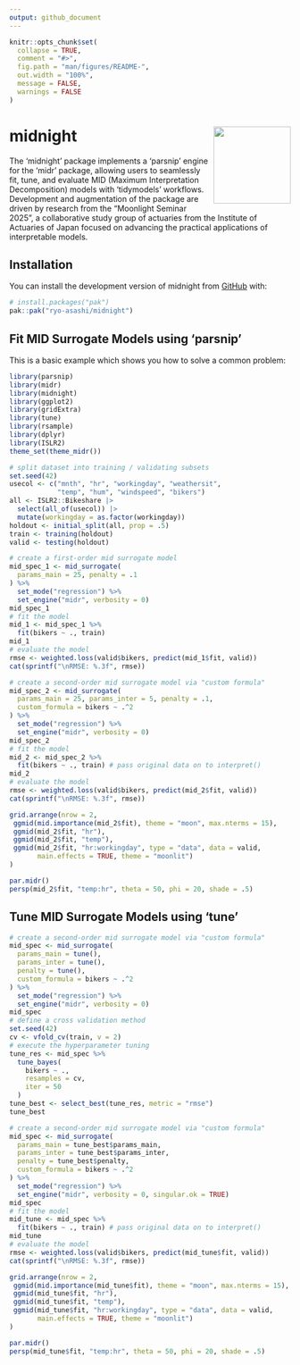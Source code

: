 ```yaml
---
output: github_document
---
```


<!-- README.md is generated from README.Rmd. Please edit that file -->

```r
knitr::opts_chunk$set(
  collapse = TRUE,
  comment = "#>",
  fig.path = "man/figures/README-",
  out.width = "100%",
  message = FALSE,
  warnings = FALSE
)
```

# midnight <img src="man/figures/logo.png" align="right" height="138"/>

<!-- badges: start -->

<!-- badges: end -->

The 'midnight' package implements a 'parsnip' engine for the 'midr' package, allowing users to seamlessly fit, tune, and evaluate MID (Maximum Interpretation Decomposition) models with 'tidymodels' workflows. Development and augmentation of the package are driven by research from the "Moonlight Seminar 2025", a collaborative study group of actuaries from the Institute of Actuaries of Japan focused on advancing the practical applications of interpretable models.

## Installation

You can install the development version of midnight from [GitHub](https://github.com/) with:

``` r
# install.packages("pak")
pak::pak("ryo-asashi/midnight")
```

## Fit MID Surrogate Models using 'parsnip'

This is a basic example which shows you how to solve a common problem:

```r
library(parsnip)
library(midr)
library(midnight)
library(ggplot2)
library(gridExtra)
library(tune)
library(rsample)
library(dplyr)
library(ISLR2)
theme_set(theme_midr())
```

```r
# split dataset into training / validating subsets
set.seed(42)
usecol <- c("mnth", "hr", "workingday", "weathersit",
            "temp", "hum", "windspeed", "bikers")
all <- ISLR2::Bikeshare |>
  select(all_of(usecol)) |>
  mutate(workingday = as.factor(workingday))
holdout <- initial_split(all, prop = .5)
train <- training(holdout)
valid <- testing(holdout)
```

```r
# create a first-order mid surrogate model
mid_spec_1 <- mid_surrogate(
  params_main = 25, penalty = .1
) %>%
  set_mode("regression") %>%
  set_engine("midr", verbosity = 0)
mid_spec_1
# fit the model
mid_1 <- mid_spec_1 %>%
  fit(bikers ~ ., train)
mid_1
# evaluate the model
rmse <- weighted.loss(valid$bikers, predict(mid_1$fit, valid))
cat(sprintf("\nRMSE: %.3f", rmse))
```

```r
# create a second-order mid surrogate model via "custom formula"
mid_spec_2 <- mid_surrogate(
  params_main = 25, params_inter = 5, penalty = .1,
  custom_formula = bikers ~ .^2
) %>%
  set_mode("regression") %>%
  set_engine("midr", verbosity = 0)
mid_spec_2
# fit the model
mid_2 <- mid_spec_2 %>%
  fit(bikers ~ ., train) # pass original data on to interpret()
mid_2
# evaluate the model
rmse <- weighted.loss(valid$bikers, predict(mid_2$fit, valid))
cat(sprintf("\nRMSE: %.3f", rmse))
```

```r
grid.arrange(nrow = 2,
 ggmid(mid.importance(mid_2$fit), theme = "moon", max.nterms = 15),
 ggmid(mid_2$fit, "hr"),
 ggmid(mid_2$fit, "temp"),
 ggmid(mid_2$fit, "hr:workingday", type = "data", data = valid,
       main.effects = TRUE, theme = "moonlit")
)
```

```r
par.midr()
persp(mid_2$fit, "temp:hr", theta = 50, phi = 20, shade = .5)
```

## Tune MID Surrogate Models using 'tune'

```r
# create a second-order mid surrogate model via "custom formula"
mid_spec <- mid_surrogate(
  params_main = tune(),
  params_inter = tune(),
  penalty = tune(),
  custom_formula = bikers ~ .^2
) %>%
  set_mode("regression") %>%
  set_engine("midr", verbosity = 0)
mid_spec
# define a cross validation method
set.seed(42)
cv <- vfold_cv(train, v = 2)
# execute the hyperparameter tuning
tune_res <- mid_spec %>%
  tune_bayes(
    bikers ~ .,
    resamples = cv,
    iter = 50
  )
tune_best <- select_best(tune_res, metric = "rmse")
tune_best
```

```r
# create a second-order mid surrogate model via "custom formula"
mid_spec <- mid_surrogate(
  params_main = tune_best$params_main,
  params_inter = tune_best$params_inter,
  penalty = tune_best$penalty,
  custom_formula = bikers ~ .^2
) %>%
  set_mode("regression") %>%
  set_engine("midr", verbosity = 0, singular.ok = TRUE)
mid_spec
# fit the model
mid_tune <- mid_spec %>%
  fit(bikers ~ ., train) # pass original data on to interpret()
mid_tune
# evaluate the model
rmse <- weighted.loss(valid$bikers, predict(mid_tune$fit, valid))
cat(sprintf("\nRMSE: %.3f", rmse))
```

```r
grid.arrange(nrow = 2,
 ggmid(mid.importance(mid_tune$fit), theme = "moon", max.nterms = 15),
 ggmid(mid_tune$fit, "hr"),
 ggmid(mid_tune$fit, "temp"),
 ggmid(mid_tune$fit, "hr:workingday", type = "data", data = valid,
       main.effects = TRUE, theme = "moonlit")
)
```

```r
par.midr()
persp(mid_tune$fit, "temp:hr", theta = 50, phi = 20, shade = .5)
```
